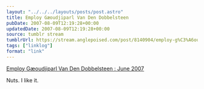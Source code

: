 ```yaml
---
layout: "../../../layouts/posts/post.astro"
title: Employ Gæoudjiparl Van Den Dobbelsteen
pubDate: 2007-08-09T12:19:28+00:00
updatedDate: 2007-08-09T12:19:28+00:00
source: tumblr stream
tumblrUrl: https://stream.anglepoised.com/post/8140904/employ-g%C3%A6oudjiparl-van-den-dobbelsteen-june-2007
tags: ["linklog"]
format: "link"
---
```


[Employ Gæoudjiparl Van Den Dobbelsteen : June 2007][1]

Nuts. I like it.

[1]: http://brainwashed.com/vvm/news/various/20070621_goodiepal_londonjobs.html
